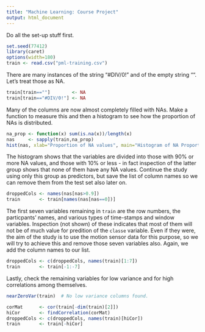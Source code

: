 ```yaml
---
title: "Machine Learning: Course Project"
output: html_document
---
```


Do all the set-up stuff first.

```r
set.seed(77412)
library(caret)
options(width=180)
train <- read.csv("pml-training.csv")
```

There are many instances of the string "#DIV/0!" and of the empty string "".
Let's treat those as NA.
```r
train[train==""]        <- NA
train[train=="#DIV/0!"] <- NA
```

Many of the columns are now almost completely filled with NAs. Make a function
to measure this and then a histogram to see how the proportion of NAs is
distributed.
```r
na_prop <- function(x) sum(is.na(x))/length(x)
nas     <- sapply(train,na_prop)
hist(nas, xlab="Proportion of NA values", main="Histogram of NA Proportions")
```

The histogram shows that the variables are divided into those with 90% or more
NA values, and those with 10% or less - in fact inspection of the latter group
shows that none of them have any NA values. Continue the study using only this
group as predictors, but save the list of column names so we can remove them
from the test set also later on.
```r
droppedCols <- names(nas[nas>0.9])
train       <- train[names(nas[nas==0])]
```

The first seven variables remaining in `train` are the row numbers, the
particpants' names, and various types of time-stamps and window variables.
Inspection (not shown) of these indicates that most of them will not be of much
value for predition of the `classe` variable. Even if they were, the aim of the
study is to use the motion sensor data for this purpose, so we will try to
achieve this and remove those seven variables also. Again, we add the column
names to our list.
```r
droppedCols <- c(droppedCols, names(train)[1:7])
train       <- train[-1:-7]
```

Lastly, check the remaining variables for low variance and for high correlations
among themselves.
```r
nearZeroVar(train)  # No low variance columns found.

corMat      <- cor(train[-dim(train)[2]])
hiCor       <- findCorrelation(corMat)
droppedCols <- c(droppedCols, names(train)[hiCor])
train       <- train[-hiCor]
```


